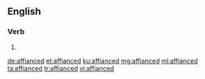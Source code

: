 ==English==

===Verb===
{{head|en|verb form}}

# {{en-past of|affiance}}

[[de:affianced]]
[[et:affianced]]
[[ku:affianced]]
[[mg:affianced]]
[[ml:affianced]]
[[ta:affianced]]
[[tr:affianced]]
[[vi:affianced]]